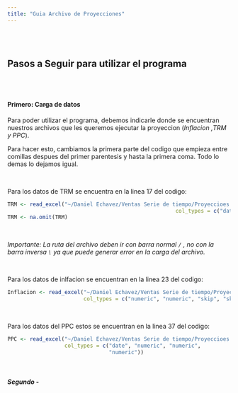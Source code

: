 ```yaml
---
title: "Guia Archivo de Proyecciones"
---
```


</br>
</br>

## Pasos a Seguir para utilizar el programa
</br>
</br>


#### **Primero: Carga de datos**

Para poder utilizar el programa, debemos indicarle donde se encuentran nuestros archivos que les queremos ejecutar la proyeccion (*Inflacion ,TRM y PPC*). 

Para hacer esto, cambiamos la primera parte del codigo que empieza entre comillas despues del primer parentesis y hasta la primera coma. Todo lo demas lo dejamos igual.

</br>

Para los datos de TRM se encuentra en la linea 17 del codigo:

```r

TRM <- read_excel("~/Daniel Echavez/Ventas Serie de tiempo/Proyeccioes Nuevas/1.1.1.TCM_Serie histórica IQY (1).xlsx", 
                                                     col_types = c("date", "numeric"), skip = 7)
TRM <- na.omit(TRM)

```

</br>

*Importante: La ruta del archivo deben ir con barra normal `/` , no con la barra inversa `\` ya que puede generar error en la carga del archivo.*

</br>


Para los datos de inlfacion se encuentran en la linea 23 del codigo:

```r

Inflacion <- read_excel("~/Daniel Echavez/Ventas Serie de tiempo/Proyeccioes Nuevas/1.1.INF_Serie histórica Meta de inflación IQY.xlsx",
                        col_types = c("numeric", "numeric", "skip", "skip", "skip"), skip = 7)

```

</br>


Para los datos del PPC estos se encuentran en la linea 37 del codigo:

```r
PPC <- read_excel("~/Daniel Echavez/Ventas Serie de tiempo/Proyeccioes Nuevas/Precio Promedio Contratos Energía (G).xlsx", 
                  col_types = c("date", "numeric", "numeric", 
                                "numeric"))
```

</br>

#### *Segundo - *